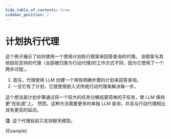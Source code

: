 ```yaml
---
hide_table_of_contents: true
sidebar_position: 2
---
```





# 计划执行代理

这个例子展示了如何使用一个使用计划执行框架来回答查询的代理。
该框架与其他目前支持的代理（全部被归类为行动代理)的工作方式不同，因为它使用了一个两步过程:。

1. 首先，代理使用 LLM 创建一个带有明确步骤的计划来回答查询。
2. 一旦它有了计划，它就使用嵌入式传统行动代理来解决每一步。

这个想法是计划步骤通过将一个较大的任务分解成更简单的子任务，使 LLM 保持更“在轨道”上。
然而，这种方法需要更多的单独 LLM 查询，并且与行动代理相比具有更高的延迟。

**注**: 这个代理目前只支持聊天模型。


<CodeBlock language="typescript">{Example}</CodeBlock>

